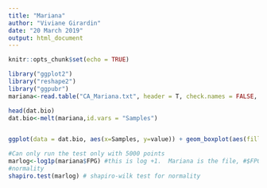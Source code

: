 ```yaml
---
title: "Mariana"
author: "Viviane Girardin"
date: "20 March 2019"
output: html_document
---
```


```r
knitr::opts_chunk$set(echo = TRUE)
```


```r
library("ggplot2")
library("reshape2")
library("ggpubr")
mariana<-read.table("CA_Mariana.txt", header = T, check.names = FALSE, sep = "\t")

head(dat.bio)
dat.bio<-melt(mariana,id.vars = "Samples")


ggplot(data = dat.bio, aes(x=Samples, y=value)) + geom_boxplot(aes(fill=variable), alpha=0.5)+ facet_wrap( ~ variable, scales="free") + theme(axis.text.x = element_text(angle = 90, hjust = 1))+labs(title="Comet Assay",x="Cells",y="DNA damage", fill="Tests")

#Can only run the test only with 5000 points
marlog<-log1p(mariana$FPG) #this is log +1.  Mariana is the file, #$FPG is the column. You have to do this way in order to test for 
#normality
shapiro.test(marlog) # shapiro-wilk test for normality


```

